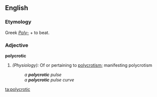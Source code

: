 ==English==

===Etymology===
Greek ''[[Poly-]]'' +  to beat.

===Adjective===
'''polycrotic'''
#''(Physiology):'' Of or pertaining to [[polycrotism]]; manifesting polycrotism
#:''a '''polycrotic''' pulse''
#:''a '''polycrotic''' pulse curve''

[[ta:polycrotic]]